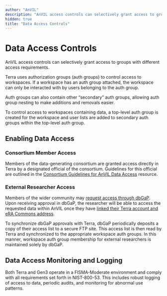 ```yaml
---
author: "AnVIL"
description: "AnVIL access controls can selectively grant access to groups with different access requirements."
hidden: true
title: "Data Access Controls"
---
```


# Data Access Controls

AnVIL access controls can selectively grant access to groups with different
access requirements.

Terra uses authorization groups (auth groups) to control access to workspaces. If a workspace has an auth group attached, the workspace can only be interacted with by users belonging to the auth group.

Auth groups can also contain other “secondary” auth groups, allowing auth group nesting to make additions and removals easier.

To control access to workspaces containing data, a top-level auth group is created for the workspace and user lists are added to secondary auth groups within the top-level auth group.

## Enabling Data Access

### Consortium Member Access

Members of the data-generating consortium are granted access directly in Terra by a designated official of the consortium. Guidelines for this official are outlined in the [Consortium Guidelines for AnVIL Data Access](/learn/data-submitters/resources/consortium-data-access-guidelines) resource.

### External Researcher Access

Members of the wider community may [request access through dbGaP](/learn/accessing-data/requesting-data-access#accessing-controlled-access-data). Upon receiving approval in dbGaP, the researcher will be able to access the requested data within AnVIL once they have [linked their Terra account and eRA Commons address](/learn/accessing-data/requesting-data-access#linking-your-terra-account-and-your-era-commons-address).

To synchronize dbGaP approvals with Terra, dbGaP periodically deposits a copy of their access list to a secure FTP site. This access list is then read by Terra and synchronized to the appropriate workspace auth groups. In this manner, workspace auth group membership for external researchers is maintained solely by dbGaP.

## Data Access Monitoring and Logging

Both Terra and Gen3 operate in a FISMA-Moderate environment and comply with all requirements set forth in NIST-800-53. This includes robust logging of access to data, periodic audits, and monitoring for abnormal use patterns.
